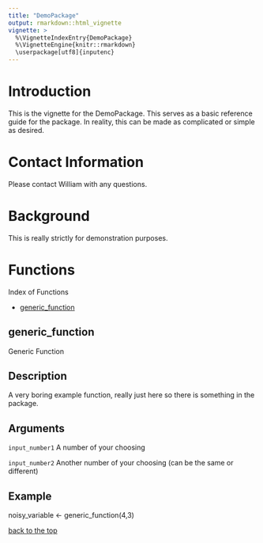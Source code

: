 ```yaml
---
title: "DemoPackage"
output: rmarkdown::html_vignette
vignette: >
  %\VignetteIndexEntry{DemoPackage}
  %\VignetteEngine{knitr::rmarkdown}
  \userpackage[utf8]{inputenc}
---
```


# Introduction
This is the vignette for the DemoPackage. This serves as a basic reference guide for the package. In reality, this can be made as complicated or simple as desired.

# Contact Information
Please contact William with any questions.

# Background
This is really strictly for demonstration purposes.

# Functions
Index of Functions

- [generic_function](#generic_function)

## generic_function
Generic Function

## Description
A very boring example function, really just here so there is something in the package.

## Arguments
`input_number1`   A number of your choosing

`input_number2`   Another number of your choosing (can be the same or different)

## Example
noisy_variable <- generic_function(4,3)

[back to the top](#functions)